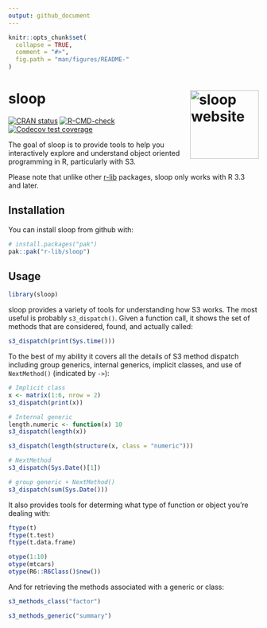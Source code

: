 ```yaml
---
output: github_document
---
```


<!-- README.md is generated from README.Rmd. Please edit that file -->

```r
knitr::opts_chunk$set(
  collapse = TRUE,
  comment = "#>",
  fig.path = "man/figures/README-"
)
```

# sloop <a href="https://sloop.r-lib.org"><img src="man/figures/logo.png" align="right" height="138" alt="sloop website" /></a>

<!-- badges: start -->
[![CRAN status](https://www.r-pkg.org/badges/version/sloop)](https://cran.r-project.org/package=sloop)
[![R-CMD-check](https://github.com/r-lib/sloop/actions/workflows/R-CMD-check.yaml/badge.svg)](https://github.com/r-lib/sloop/actions/workflows/R-CMD-check.yaml)
[![Codecov test coverage](https://codecov.io/gh/r-lib/sloop/branch/main/graph/badge.svg)](https://app.codecov.io/gh/r-lib/sloop?branch=main)
<!-- badges: end -->

The goal of sloop is to provide tools to help you interactively explore and understand object oriented programming in R, particularly with S3.

Please note that unlike other [r-lib](https://github.com/r-lib) packages, sloop only works with R 3.3 and later.

## Installation

You can install sloop from github with:

```r
# install.packages("pak")
pak::pak("r-lib/sloop")
```

## Usage

```r
library(sloop)
```

sloop provides a variety of tools for understanding how S3 works. The most useful is probably `s3_dispatch()`. Given a function call, it shows the set of methods that are considered, found, and actually called:

```r
s3_dispatch(print(Sys.time()))
```

To the best of my ability it covers all the details of S3 method dispatch including group generics, internal generics, implicit classes, and use of `NextMethod()` (indicated by `->`):

```r
# Implicit class
x <- matrix(1:6, nrow = 2)
s3_dispatch(print(x))

# Internal generic 
length.numeric <- function(x) 10
s3_dispatch(length(x))

s3_dispatch(length(structure(x, class = "numeric")))

# NextMethod
s3_dispatch(Sys.Date()[1])

# group generic + NextMethod()
s3_dispatch(sum(Sys.Date()))
```

It also provides tools for determing what type of function or object you're dealing with:

```r
ftype(t)
ftype(t.test)
ftype(t.data.frame)

otype(1:10)
otype(mtcars)
otype(R6::R6Class()$new())
```

And for retrieving the methods associated with a generic or class:

```r
s3_methods_class("factor")

s3_methods_generic("summary")
```

